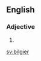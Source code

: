 ==English==

===Adjective===
{{head|en|adjective comparative form}}

# {{en-comparative of|bilgy}}

[[sv:bilgier]]